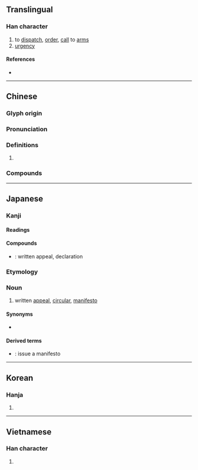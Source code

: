 {{character info/new}}
==Translingual==

===Han character===
{{Han char|rn=75|rad=木|as=13|sn=17|four=48940|canj=DHSK|ids=⿰木敫}}

# to [[dispatch]], [[order]], [[call]] to [[arm]]s
# [[urgency]]

====References====
* {{Han ref|kx=0556.070|dkj=15639|dj=0945.270|hdz=21302.140|uh=6A84|ud=27268|bh=C0CA|bd=49354}}

----

==Chinese==
{{zh-forms}}

===Glyph origin===
{{Han etym}}

===Pronunciation===
{{zh-pron
|m=xí
|c=hat6
|mn=he̍k
|mc=y
|oc=y
|ma=
|cat=v,n
}}

===Definitions===
{{zh-hanzi}}

# {{rfdef|lang=zh}}

===Compounds===
{{zh-der|檄文|傳檄|移檄|千里移檄|傳檄而定|奉檄|檄召|檄書|捧檄|檄糴|毛義捧檄|馳檄|草檄|羽檄飛馳|羽檄|飛書馳檄|馬頭草檄|飛書走檄|羽檄交馳}}

----

==Japanese==

===Kanji===
{{ja-kanji|grade=|rs=木13}}

====Readings====
{{ja-readings
|on=げき, けき
|kun=ふれぶみ-
}}

====Compounds====
* {{ja-r|檄文|げきぶん}}: written appeal, declaration

===Etymology===
{{ja-kanjitab|げき|yomi=o}}

===Noun===
{{ja-noun|げき}}

# written [[appeal]], [[circular]], [[manifesto]]

====Synonyms====
* {{ja-r|檄文|げきぶん}}

====Derived terms====
* {{ja-r|檄を飛ばす|げき を とばす}}: issue a manifesto

----

==Korean==

===Hanja===
{{ko-hanja|hangeul=격|eumhun=|rv=gyeok|mr=kyŏk|y=kyek}}

# {{defn|lang=ko|sort=木13}}

----

==Vietnamese==

===Han character===
{{vi-readings|rs=木13|hanviet=hịch}}

# {{defn|lang=vi|sort=木13}}